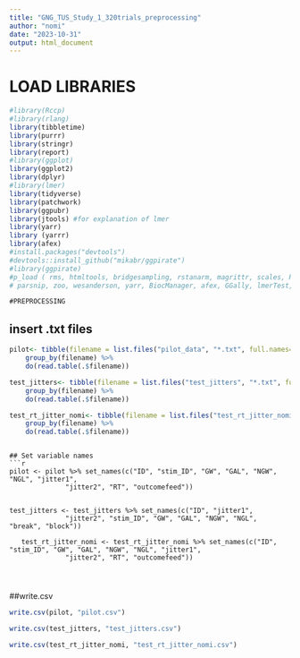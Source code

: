 ---
title: "GNG_TUS_Study_1_320trials_preprocessing"
author: "nomi"
date: "2023-10-31"
output: html_document
---

 

# LOAD LIBRARIES
```{r}
#library(Rccp)
#library(rlang)
library(tibbletime)
library(purrr)
library(stringr)
library(report)
#library(ggplot)
library(ggplot2)
library(dplyr)
#library(lmer)
library(tidyverse)
library(patchwork)
library(ggpubr)
library(jtools) #for explanation of lmer
library(yarr)
library (yarrr)
library(afex)
#install.packages("devtools")
#devtools::install_github("mikabr/ggpirate")
#library(ggpirate)
#p_load ( rms, htmltools, bridgesampling, rstanarm, magrittr, scales, RColorBrewer, 
# parsnip, zoo, wesanderson, yarr, BiocManager, afex, GGally, lmerTest, aod, splines)
```



    #PREPROCESSING

## insert .txt files
```{r}
pilot<- tibble(filename = list.files("pilot_data", "*.txt", full.names=TRUE)) %>% 
    group_by(filename) %>% 
    do(read.table(.$filename))

test_jitters<- tibble(filename = list.files("test_jitters", "*.txt", full.names=TRUE)) %>% 
    group_by(filename) %>% 
    do(read.table(.$filename))

test_rt_jitter_nomi<- tibble(filename = list.files("test_rt_jitter_nomi", "*.txt", full.names=TRUE)) %>% 
    group_by(filename) %>% 
    do(read.table(.$filename))
```

```

## Set variable names
```{r}
pilot <- pilot %>% set_names(c("ID", "stim_ID", "GW", "GAL", "NGW", "NGL", "jitter1", 
              "jitter2", "RT", "outcomefeed"))


test_jitters <- test_jitters %>% set_names(c("ID", "jitter1", 
              "jitter2", "stim_ID", "GW", "GAL", "NGW", "NGL",  "break", "block"))
   
   test_rt_jitter_nomi <- test_rt_jitter_nomi %>% set_names(c("ID", "stim_ID", "GW", "GAL", "NGW", "NGL", "jitter1", 
              "jitter2", "RT", "outcomefeed"))           
              
```


#
 ##write.csv
```{r}
write.csv(pilot, "pilot.csv")

write.csv(test_jitters, "test_jitters.csv")

write.csv(test_rt_jitter_nomi, "test_rt_jitter_nomi.csv")


```



